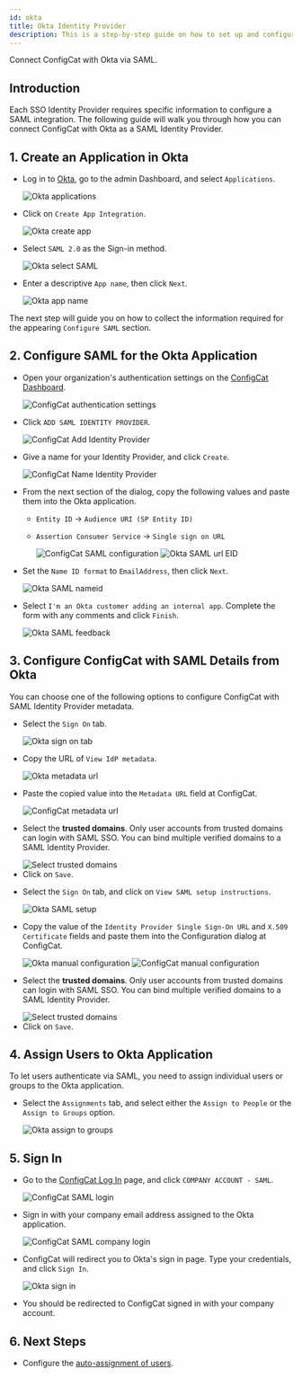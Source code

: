 ```yaml
---
id: okta
title: Okta Identity Provider
description: This is a step-by-step guide on how to set up and configure Okta as a SAML Identity Provider for your organization.
---
```



Connect ConfigCat with Okta via SAML.

## Introduction

Each SSO Identity Provider requires specific information to configure a SAML integration. The following guide will walk you through how you can connect ConfigCat with Okta as a SAML Identity Provider.

## 1. Create an Application in Okta

- Log in to <a href="https://login.okta.com/" target="_blank">Okta</a>, go to the admin Dashboard, and select `Applications`.

  <img className="saml-tutorial-img" src="/docs/assets/saml/okta/applications.png" alt="Okta applications" />

- Click on `Create App Integration`.

  <img className="saml-tutorial-img" src="/docs/assets/saml/okta/create_app.png" alt="Okta create app"/>

- Select `SAML 2.0` as the Sign-in method.

  <img className="saml-tutorial-img" src="/docs/assets/saml/okta/select_saml.png" alt="Okta select SAML" />

- Enter a descriptive `App name`, then click `Next`.

  <img className="saml-tutorial-img" src="/docs/assets/saml/okta/app_name.png" alt="Okta app name"/>

The next step will guide you on how to collect the information required for the appearing `Configure SAML` section.

## 2. Configure SAML for the Okta Application

- Open your organization's authentication settings on the <a href="https://app.configcat.com/organization/authentication" target="_blank">ConfigCat Dashboard</a>.

  <img className="saml-tutorial-img" src="/docs/assets/saml/dashboard/authentication.png" alt="ConfigCat authentication settings" />

- Click `ADD SAML IDENTITY PROVIDER`.

  <img className="saml-tutorial-img" src="/docs/assets/saml/dashboard/add_idp.png" alt="ConfigCat Add Identity Provider" />

- Give a name for your Identity Provider, and click `Create`.

  <img className="saml-tutorial-img" src="/docs/assets/saml/dashboard/okta_name.png" alt="ConfigCat Name Identity Provider" />

- From the next section of the dialog, copy the following values and paste them into the Okta application.

  - `Entity ID` -> `Audience URI (SP Entity ID)`
  - `Assertion Consumer Service` -> `Single sign on URL`

    <img className="saml-tutorial-img" src="/docs/assets/saml/dashboard/acs_entity_id_1.png" alt="ConfigCat SAML configuration" />

    <img className="saml-tutorial-img" src="/docs/assets/saml/okta/okta_acs_eid.png" alt="Okta SAML url EID" />

- Set the `Name ID format` to `EmailAddress`, then click `Next`.

  <img className="saml-tutorial-img" src="/docs/assets/saml/okta/okta_name_id.png" alt="Okta SAML nameid" />

- Select `I'm an Okta customer adding an internal app`. Complete the form with any comments and click `Finish`.

  <img className="saml-tutorial-img" src="/docs/assets/saml/okta/feedback.png" alt="Okta SAML feedback" />

## 3. Configure ConfigCat with SAML Details from Okta

You can choose one of the following options to configure ConfigCat with SAML Identity Provider metadata.

<Tabs>
  <TabItem value="metadataUrl" label="Metadata URL" default>
    <ul>
      <li>
        <p>Select the <code>Sign On</code> tab.</p>
        <img className="saml-tutorial-img" src="/docs/assets/saml/okta/metadata_url1.png" alt="Okta sign on tab" />
      </li>
      <li>
        <p>Copy the URL of <code>View IdP metadata</code>.</p>
        <img className="saml-tutorial-img" src="/docs/assets/saml/okta/metadata_url2.png" alt="Okta metadata url" />
      </li>
      <li>
        <p>Paste the copied value into the <code>Metadata URL</code> field at ConfigCat.</p>
        <img className="saml-tutorial-img" src="/docs/assets/saml/okta/cc_metadata_new.png" alt="ConfigCat metadata url" />
      </li>
      <li>
        <p>Select the <strong>trusted domains</strong>. Only user accounts from trusted domains can login with SAML SSO. You can bind multiple verified domains to a SAML Identity Provider.</p>
        <img className="saml-tutorial-img" src="/docs/assets/saml/dashboard/select_trusted_domains.png" alt="Select trusted domains" />
      </li>
      <li>
        Click on <code>Save</code>.
      </li>
    </ul>
  </TabItem>
  <TabItem value="manual" label="Manual Configuration">
    <ul>
      <li>
        <p>Select the <code>Sign On</code> tab, and click on <code>View SAML setup instructions</code>.</p>
        <img className="saml-tutorial-img" src="/docs/assets/saml/okta/manual_setup.png" alt="Okta SAML setup" />
      </li>
      <li>
        <p>Copy the value of the <code>Identity Provider Single Sign-On URL</code> and <code>X.509 Certificate</code> fields and paste them into the Configuration dialog at ConfigCat.</p>
        <img className="saml-tutorial-img" src="/docs/assets/saml/okta/manual.png" alt="Okta manual configuration" />
        <img className="saml-tutorial-img" src="/docs/assets/saml/okta/manual_cc_new.png" alt="ConfigCat manual configuration"  />
      </li>
      <li>
        <p>Select the <strong>trusted domains</strong>. Only user accounts from trusted domains can login with SAML SSO. You can bind multiple verified domains to a SAML Identity Provider.</p>
        <img className="saml-tutorial-img" src="/docs/assets/saml/dashboard/select_trusted_domains.png" alt="Select trusted domains" />
      </li>
      <li>
        Click on <code>Save</code>.
      </li>
    </ul>
  </TabItem>
</Tabs>

## 4. Assign Users to Okta Application

To let users authenticate via SAML, you need to assign individual users or groups to the Okta application.

- Select the `Assignments` tab, and select either the `Assign to People` or the `Assign to Groups` option.

  <img className="saml-tutorial-img" src="/docs/assets/saml/okta/assign.png" alt="Okta assign to groups" />

## 5. Sign In

- Go to the <a href="https://app.configcat.com/auth/login" target="_blank">ConfigCat Log In</a> page, and click `COMPANY ACCOUNT - SAML`.

  <img className="saml-tutorial-img" src="/docs/assets/saml/dashboard/saml_login.png" alt="ConfigCat SAML login" />

- Sign in with your company email address assigned to the Okta application.

  <img className="saml-tutorial-img" src="/docs/assets/saml/dashboard/company_email.png" alt="ConfigCat SAML company login" />

- ConfigCat will redirect you to Okta's sign in page. Type your credentials, and click `Sign In`.

  <img className="saml-tutorial-img" src="/docs/assets/saml/okta/okta_sign_in.png" alt="Okta sign in" />

- You should be redirected to ConfigCat signed in with your company account.

## 6. Next Steps

- Configure the [auto-assignment of users](../../auto-assign-users.mdx).

